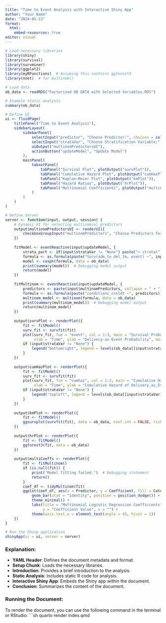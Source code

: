 ```yaml
---
title: "Time to Event Analysis with Interactive Shiny App"
author: "Your Name"
date: "2024-05-13"
format: 
  html: 
    embed-resources: true
editor: visual
---
```


```r
# Load necessary libraries
library(shiny)
library(survival)
library(survminer)
library(ggplot2)
library(myRFunctions)  # Assuming this contains ggforest3
library(nnet)  # for multinom()
```

```r
# Load data
ob_data <- readRDS("Factorized OB DATA with Selected Variables.RDS")

# Example static analysis
summary(ob_data)

```

```r
# Define UI
ui <- fluidPage(
    titlePanel("Time to Event Analysis"),
    sidebarLayout(
        sidebarPanel(
            selectInput("predictor", "Choose Predictor:", choices = colnames(ob_data)),
            selectInput("strataVar", "Choose Stratification Variable:", choices = c("None", colnames(ob_data))),
            uiOutput("multinomPredictorsUI"),
            actionButton("updateModel", "Update Model")
        ),
        mainPanel(
            tabsetPanel(
                tabPanel("Survival Plot", plotOutput("survPlot")),
                tabPanel("Cumulative Hazard Plot", plotOutput("cumHazPlot")),
                tabPanel("Kaplan-Meier Plot", plotOutput("kmPlot")),
                tabPanel("Hazard Ratios", plotOutput("hrPlot")),
                tabPanel("Multinomial Coefficients", plotOutput("multiCoeffs"))  # Updated to plotOutput for the coefficients
            )
        )
    )
)

# Define Server
server <- function(input, output, session) {
    # Dynamic UI for selecting multinomial predictors
    output$multinomPredictorsUI <- renderUI({
        checkboxGroupInput("multinomPredictors", "Choose Predictors for Multinomial Logistic Regression:", choices = colnames(ob_data))
    })
    
    fitModel <- eventReactive(input$updateModel, {
        strata_part <- if(input$strataVar != "None") paste("+ strata(", input$strataVar, ")", sep="") else ""
        formula <- as.formula(paste("Surv(adm_to_del_tm, event) ~", input$predictor, strata_part))
        model <- coxph(formula, data = ob_data)
        print(summary(model))  # Debugging model output
        return(model)
    })
    
    fitMultinom <- eventReactive(input$updateModel, {
        predictors <- paste(input$multinomPredictors, collapse = " + ")
        formula <- as.formula(paste("conditions_cnsldt ~", predictors))
        multinom_model <- multinom(formula, data = ob_data)
        print(summary(multinom_model))  # Debugging model output
        return(multinom_model)
    })
    
    output$survPlot <- renderPlot({
        fit <- fitModel()
        surv_fit <- survfit(fit)
        plot(surv_fit, fun = "event", col = 1:3, main = "Survival Probability",
             xlab = "Time", ylab = "Delivery-as-Event Probability", mark.time = TRUE)
        if (input$strataVar != "None") {
            legend("bottomright", legend = levels(ob_data[[input$strataVar]]), col = 1:3, lty = 1)
        }
    })
    
    output$cumHazPlot <- renderPlot({
        fit <- fitModel()
        surv_fit <- survfit(fit)
        plot(surv_fit, fun = "cumhaz", col = 1:3, main = "Cumulative Hazard",
             xlab = "Time", ylab = "Cumulative Hazard of Delivery_as_Event", mark.time = TRUE)
        if (input$strataVar != "None") {
            legend("topleft", legend = levels(ob_data[[input$strataVar]]), col = 1:3, lty = 1)
        }
    })
    
    output$kmPlot <- renderPlot({
        fit <- fitModel()
        ggsurvplot(survfit(fit), data = ob_data, conf.int = FALSE, risk.table = TRUE, fun = "event")
    })
    
    output$hrPlot <- renderPlot({
        fit <- fitModel()
        ggforest3(fit, data = ob_data)
    })
    
    output$multiCoeffs <- renderPlot({
        fit <- fitMultinom()
        if (is.null(fit)) {
            print("Model fitting failed.")  # Debugging statement
            return()
        }
        coef_df <- tidyMultinom(fit)
        ggplot(coef_df, aes(x = Predictor, y = Coefficient, fill = Category)) +
            geom_bar(stat = "identity", position = position_dodge()) +
            theme_minimal() +
            labs(title = "Multinomial Logistic Regression Coefficients",
                 y = "Coefficient Value", x = "") +
            theme(axis.text.x = element_text(angle = 45, hjust = 1))
    })
}

# Run the Shiny application
shinyApp(ui = ui, server = server)

```


### Explanation:
- **YAML Header**: Defines the document metadata and format.
- **Setup Chunk**: Loads the necessary libraries.
- **Introduction**: Provides a brief introduction to the analysis.
- **Static Analysis**: Includes static R code for analysis.
- **Interactive Shiny App**: Embeds the Shiny app within the document.
- **Conclusion**: Summarizes the content of the document.

### Running the Document:
To render the document, you can use the following command in the terminal or RStudio:
```sh
quarto render index.qmd


